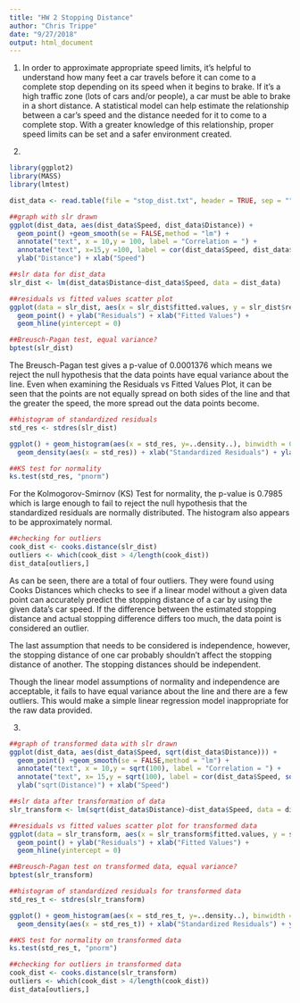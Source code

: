 ```yaml
---
title: "HW 2 Stopping Distance"
author: "Chris Trippe"
date: "9/27/2018"
output: html_document
---
```

1. In order to approximate appropriate speed limits, it's helpful to understand how many feet a car travels before it can come to a complete stop depending on its speed when it begins to brake. If it's a high traffic zone (lots of cars and/or people), a car must be able to brake in a short distance. A statistical model can help estimate the relationship between a car's speed and the distance needed for it to come to a complete stop. With a greater knowledge of this relationship, proper speed limits can be set and a safer environment created.

2.
```r
library(ggplot2)
library(MASS)
library(lmtest)

dist_data <- read.table(file = "stop_dist.txt", header = TRUE, sep = "")

##graph with slr drawn
ggplot(dist_data, aes(dist_data$Speed, dist_data$Distance)) + 
  geom_point() +geom_smooth(se = FALSE,method = "lm") + 
  annotate("text", x = 10,y = 100, label = "Correlation = ") + 
  annotate("text", x=15,y =100, label = cor(dist_data$Speed, dist_data$Distance), parse = TRUE ) +
  ylab("Distance") + xlab("Speed")
```


```r
##slr data for dist_data
slr_dist <- lm(dist_data$Distance~dist_data$Speed, data = dist_data)

##residuals vs fitted values scatter plot
ggplot(data = slr_dist, aes(x = slr_dist$fitted.values, y = slr_dist$residuals)) +
  geom_point() + ylab("Residuals") + xlab("Fitted Values") +
  geom_hline(yintercept = 0)
```


```r
##Breusch-Pagan test, equal variance?
bptest(slr_dist)
```
The Breusch-Pagan test gives a p-value of 0.0001376 which means we reject the null hypothesis that the data points have equal variance about the line. Even when examining the Residuals vs Fitted Values Plot, it can be seen that the points are not equally spread on both sides of the line and that the greater the speed, the more spread out the data points become. 

```r
##histogram of standardized residuals
std_res <- stdres(slr_dist)

ggplot() + geom_histogram(aes(x = std_res, y=..density..), binwidth = 0.25) +
  geom_density(aes(x = std_res)) + xlab("Standardized Residuals") + ylab("Frequency")
```
```r
##KS test for normality
ks.test(std_res, "pnorm")
```
For the Kolmogorov-Smirnov (KS) Test for normality, the p-value is 0.7985 which is large enough to fail to reject the null hypothesis that the standardized residuals are normally distributed. The histogram also appears to be approximately normal.

```r
##checking for outliers
cook_dist <- cooks.distance(slr_dist)
outliers <- which(cook_dist > 4/length(cook_dist))
dist_data[outliers,]
```
As can be seen, there are a total of four outliers. They were found using Cooks Distances which checks to see if a linear model without a given data point can accurately predict the stopping distance of a car by using the given data's car speed. If the difference between the estimated stopping distance and actual stopping difference differs too much, the data point is considered an outlier. 

The last assumption that needs to be considered is independence, however, the stopping distance of one car probably shouldn't affect the stopping distance of another. The stopping distances should be independent.

Though the linear model assumptions of normality and independence are acceptable, it fails to have equal variance about the line and there are a few outliers. This would make a simple linear regression model inappropriate for the raw data provided.

3.
```r
##graph of transformed data with slr drawn
ggplot(dist_data, aes(dist_data$Speed, sqrt(dist_data$Distance))) + 
  geom_point() +geom_smooth(se = FALSE,method = "lm") + 
  annotate("text", x = 10,y = sqrt(100), label = "Correlation = ") + 
  annotate("text", x= 15,y = sqrt(100), label = cor(dist_data$Speed, sqrt(dist_data$Distance)), parse = TRUE ) +
  ylab("sqrt(Distance)") + xlab("Speed")
```
```r
##slr data after transformation of data
slr_transform <- lm(sqrt(dist_data$Distance)~dist_data$Speed, data = dist_data)

##residuals vs fitted values scatter plot for transformed data
ggplot(data = slr_transform, aes(x = slr_transform$fitted.values, y = slr_transform$residuals)) +
  geom_point() + ylab("Residuals") + xlab("Fitted Values") +
  geom_hline(yintercept = 0)
```

```r
##Breusch-Pagan test on transformed data, equal variance?
bptest(slr_transform)
```

```r
##histogram of standardized residuals for transformed data
std_res_t <- stdres(slr_transform)

ggplot() + geom_histogram(aes(x = std_res_t, y=..density..), binwidth = 0.25) +
  geom_density(aes(x = std_res_t)) + xlab("Standardized Residuals") + ylab("Frequency")
```

```r
##KS test for normality on transformed data
ks.test(std_res_t, "pnorm")
```
```r
##checking for outliers in transformed data
cook_dist <- cooks.distance(slr_transform)
outliers <- which(cook_dist > 4/length(cook_dist))
dist_data[outliers,]
```

